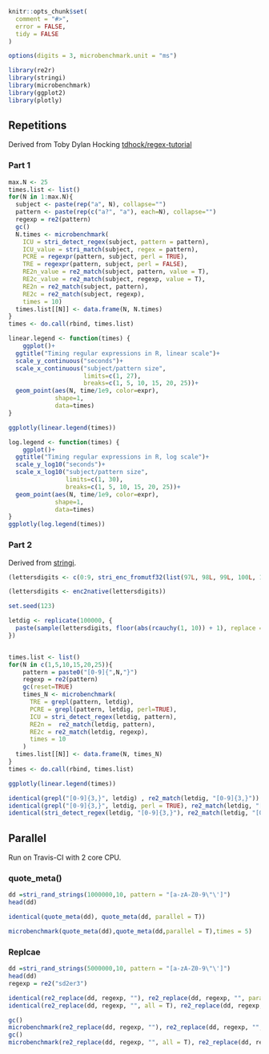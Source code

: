 
```r
knitr::opts_chunk$set(
  comment = "#>",
  error = FALSE,
  tidy = FALSE
)

options(digits = 3, microbenchmark.unit = "ms")
```

```r
library(re2r)
library(stringi)
library(microbenchmark)
library(ggplot2)
library(plotly)
```

## Repetitions

Derived from Toby Dylan Hocking [tdhock/regex-tutorial
](https://github.com/tdhock/regex-tutorial)

### Part 1

```r
max.N <- 25
times.list <- list()
for(N in 1:max.N){
  subject <- paste(rep("a", N), collapse="")
  pattern <- paste(rep(c("a?", "a"), each=N), collapse="")
  regexp = re2(pattern)
  gc()
  N.times <- microbenchmark(
    ICU = stri_detect_regex(subject, pattern = pattern),
    ICU_value = stri_match(subject, regex = pattern),
    PCRE = regexpr(pattern, subject, perl = TRUE),
    TRE = regexpr(pattern, subject, perl = FALSE),
    RE2n_value = re2_match(subject, pattern, value = T),
    RE2c_value = re2_match(subject, regexp, value = T),
    RE2n = re2_match(subject, pattern),
    RE2c = re2_match(subject, regexp),
    times = 10)
  times.list[[N]] <- data.frame(N, N.times)
}
times <- do.call(rbind, times.list)

```

```r
linear.legend <- function(times) {
    ggplot()+
  ggtitle("Timing regular expressions in R, linear scale")+
  scale_y_continuous("seconds")+
  scale_x_continuous("subject/pattern size",
                     limits=c(1, 27),
                     breaks=c(1, 5, 10, 15, 20, 25))+
  geom_point(aes(N, time/1e9, color=expr),
             shape=1,
             data=times)
}

ggplotly(linear.legend(times))

log.legend <- function(times) { 
    ggplot()+
  ggtitle("Timing regular expressions in R, log scale")+
  scale_y_log10("seconds")+
  scale_x_log10("subject/pattern size",
                limits=c(1, 30),
                breaks=c(1, 5, 10, 15, 20, 25))+
  geom_point(aes(N, time/1e9, color=expr),
             shape=1,
             data=times)
}
ggplotly(log.legend(times))
```

### Part 2

Derived from [stringi](https://github.com/Rexamine/stringi/blob/master/devel/benchmarks/mbmark-regex-detect1.R).

```r
(lettersdigits <- c(0:9, stri_enc_fromutf32(list(97L, 98L, 99L, 100L, 101L, 102L, 103L, 104L, 105L, 106L, 107L,  108L, 109L, 110L, 111L, 112L, 113L, 114L, 115L, 116L, 117L, 118L,  119L, 120L, 121L, 122L, 261L, 263L, 281L, 322L, 324L, 243L, 347L,  378L, 380L))))

(lettersdigits <- enc2native(lettersdigits))

set.seed(123)

letdig <- replicate(100000, {
  paste(sample(lettersdigits, floor(abs(rcauchy(1, 10)) + 1), replace = TRUE), collapse = '')
})


times.list <- list()
for(N in c(1,5,10,15,20,25)){
    pattern = paste0("[0-9]{",N,"}")
    regexp = re2(pattern)
    gc(reset=TRUE)
    times_N <- microbenchmark(
      TRE = grepl(pattern, letdig),
      PCRE = grepl(pattern, letdig, perl=TRUE),
      ICU = stri_detect_regex(letdig, pattern),
      RE2n =  re2_match(letdig, pattern),
      RE2c = re2_match(letdig, regexp),
      times = 10
    )
  times.list[[N]] <- data.frame(N, times_N)
}
times <- do.call(rbind, times.list)

ggplotly(linear.legend(times))

identical(grepl("[0-9]{3,}", letdig) , re2_match(letdig, "[0-9]{3,}"))
identical(grepl("[0-9]{3,}", letdig, perl = TRUE), re2_match(letdig, "[0-9]{3,}"))
identical(stri_detect_regex(letdig, "[0-9]{3,}"), re2_match(letdig, "[0-9]{3,}"))
```

## Parallel

Run on Travis-CI with 2 core CPU.

### quote_meta()

```r
dd =stri_rand_strings(1000000,10, pattern = "[a-zA-Z0-9\"\']")
head(dd)

identical(quote_meta(dd), quote_meta(dd, parallel = T))

microbenchmark(quote_meta(dd),quote_meta(dd,parallel = T),times = 5)
```

### Replcae

```r
dd =stri_rand_strings(5000000,10, pattern = "[a-zA-Z0-9\"\']")
head(dd)
regexp = re2("sd2er3")

identical(re2_replace(dd, regexp, ""), re2_replace(dd, regexp, "", parallel = T))
identical(re2_replace(dd, regexp, "", all = T), re2_replace(dd, regexp, "", all = T, parallel = T))

gc()
microbenchmark(re2_replace(dd, regexp, ""), re2_replace(dd, regexp, "", parallel = T) ,times = 5)
gc()
microbenchmark(re2_replace(dd, regexp, "", all = T), re2_replace(dd, regexp, "", all =T, parallel = T) ,times = 5)
```
